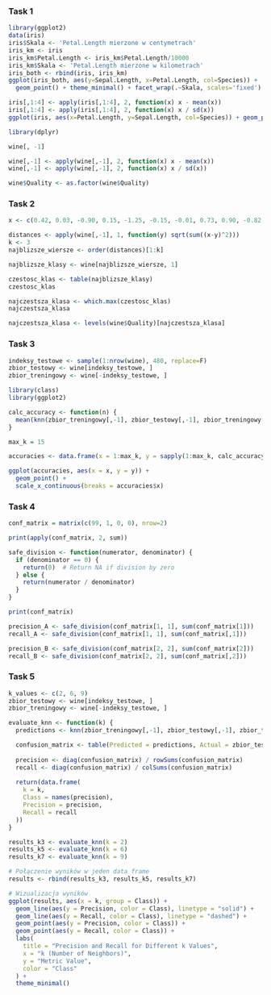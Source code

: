 ### Task 1

```r
library(ggplot2)
data(iris)
iris$Skala <- 'Petal.Length mierzone w centymetrach'
iris_km <- iris
iris_km$Petal.Length <- iris_km$Petal.Length/10000
iris_km$Skala <- 'Petal.Length mierzone w kilometrach'
iris_both <- rbind(iris, iris_km)
ggplot(iris_both, aes(y=Sepal.Length, x=Petal.Length, col=Species)) + 
  geom_point() + theme_minimal() + facet_wrap(.~Skala, scales='fixed')
```

```r
iris[,1:4] <- apply(iris[,1:4], 2, function(x) x - mean(x))  
iris[,1:4] <- apply(iris[,1:4], 2, function(x) x / sd(x))
ggplot(iris, aes(x=Petal.Length, y=Sepal.Length, col=Species)) + geom_point() + theme_minimal()
```

```r
library(dplyr)

wine[, -1]
```

```r

wine[,-1] <- apply(wine[,-1], 2, function(x) x - mean(x))
wine[,-1] <- apply(wine[,-1], 2, function(x) x / sd(x))

wine$Quality <- as.factor(wine$Quality)
```

### Task 2

```r
x <- c(0.42, 0.03, -0.90, 0.15, -1.25, -0.15, -0.01, 0.73, 0.90, -0.82, -0.69)

distances <- apply(wine[,-1], 1, function(y) sqrt(sum((x-y)^2)))
k <- 3
najblizsze_wiersze <- order(distances)[1:k]

najblizsze_klasy <- wine[najblizsze_wiersze, 1]

czestosc_klas <- table(najblizsze_klasy)
czestosc_klas
```

```r
najczestsza_klasa <- which.max(czestosc_klas)
najczestsza_klasa
```

```r
najczestsza_klasa <- levels(wine$Quality)[najczestsza_klasa]
```

### Task 3

```r
indeksy_testowe <- sample(1:nrow(wine), 480, replace=F)
zbior_testowy <- wine[indeksy_testowe, ]
zbior_treningowy <- wine[-indeksy_testowe, ]

library(class)
library(ggplot2)

calc_accuracy <- function(n) {
  mean(knn(zbior_treningowy[,-1], zbior_testowy[,-1], zbior_treningowy[,1], k=n)==zbior_testowy[,1])
}

max_k = 15

accuracies <- data.frame(x = 1:max_k, y = sapply(1:max_k, calc_accuracy))

ggplot(accuracies, aes(x = x, y = y)) +
  geom_point() +
  scale_x_continuous(breaks = accuracies$x)

```

### Task 4

```r
conf_matrix = matrix(c(99, 1, 0, 0), nrow=2)

print(apply(conf_matrix, 2, sum))

safe_division <- function(numerator, denominator) {
  if (denominator == 0) {
    return(0)  # Return NA if division by zero
  } else {
    return(numerator / denominator)
  }
}

print(conf_matrix)

precision_A <- safe_division(conf_matrix[1, 1], sum(conf_matrix[1]))
recall_A <- safe_division(conf_matrix[1, 1], sum(conf_matrix[,1]))

precision_B <- safe_division(conf_matrix[2, 2], sum(conf_matrix[2]))
recall_B <- safe_division(conf_matrix[2, 2], sum(conf_matrix[,2]))
```

### Task 5

```r
k_values <- c(2, 6, 9)
zbior_testowy <- wine[indeksy_testowe, ]
zbior_treningowy <- wine[-indeksy_testowe, ]

evaluate_knn <- function(k) {
  predictions <- knn(zbior_treningowy[,-1], zbior_testowy[,-1], zbior_treningowy[,1], k=n)

  confusion_matrix <- table(Predicted = predictions, Actual = zbior_testowy[,1])
  
  precision <- diag(confusion_matrix) / rowSums(confusion_matrix)
  recall <- diag(confusion_matrix) / colSums(confusion_matrix)
  
  return(data.frame(
    k = k,
    Class = names(precision),
    Precision = precision,
    Recall = recall
  ))
}

results_k3 <- evaluate_knn(k = 2)
results_k5 <- evaluate_knn(k = 6)
results_k7 <- evaluate_knn(k = 9)

# Połączenie wyników w jeden data frame
results <- rbind(results_k3, results_k5, results_k7)

# Wizualizacja wyników
ggplot(results, aes(x = k, group = Class)) +
  geom_line(aes(y = Precision, color = Class), linetype = "solid") +
  geom_line(aes(y = Recall, color = Class), linetype = "dashed") +
  geom_point(aes(y = Precision, color = Class)) +
  geom_point(aes(y = Recall, color = Class)) +
  labs(
    title = "Precision and Recall for Different k Values",
    x = "k (Number of Neighbors)",
    y = "Metric Value",
    color = "Class"
  ) +
  theme_minimal()


```
